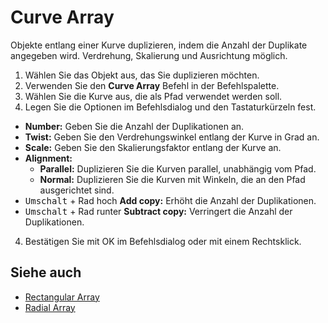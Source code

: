 
# Curve Array

<Reference shortcut="" command="Curve Array" button="" />

Objekte entlang einer Kurve duplizieren, indem die Anzahl der Duplikate angegeben wird. Verdrehung, Skalierung und Ausrichtung möglich.

1. Wählen Sie das Objekt aus, das Sie duplizieren möchten.
2. Verwenden Sie den **Curve Array** Befehl in der Befehlspalette.
3. Wählen Sie die Kurve aus, die als Pfad verwendet werden soll.
4. Legen Sie die Optionen im Befehlsdialog und den Tastaturkürzeln fest.
  - **Number:** Geben Sie die Anzahl der Duplikationen an.
  - **Twist:** Geben Sie den Verdrehungswinkel entlang der Kurve in Grad an.
  - **Scale:** Geben Sie den Skalierungsfaktor entlang der Kurve an.
  - **Alignment:**
      - **Parallel:** Duplizieren Sie die Kurven parallel, unabhängig vom Pfad.
      - **Normal:** Duplizieren Sie die Kurven mit Winkeln, die an den Pfad ausgerichtet sind.
   - <kbd>Umschalt</kbd> + Rad hoch **Add copy:** Erhöht die Anzahl der Duplikationen.
   - <kbd>Umschalt</kbd> + Rad runter **Subtract copy:** Verringert die Anzahl der Duplikationen.
4. Bestätigen Sie mit OK im Befehlsdialog oder mit einem Rechtsklick.

## Siehe auch
- [Rectangular Array](./rectangular-array)
- [Radial Array](./radial-array)